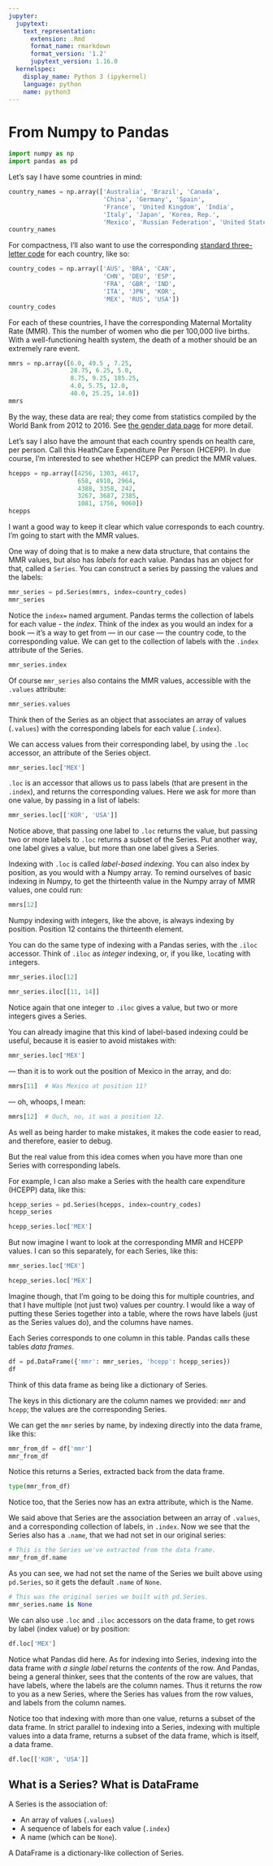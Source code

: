```yaml
---
jupyter:
  jupytext:
    text_representation:
      extension: .Rmd
      format_name: rmarkdown
      format_version: '1.2'
      jupytext_version: 1.16.0
  kernelspec:
    display_name: Python 3 (ipykernel)
    language: python
    name: python3
---
```


# From Numpy to Pandas

```python
import numpy as np
import pandas as pd
```

Let's say I have some countries in mind:

```python
country_names = np.array(['Australia', 'Brazil', 'Canada',
                          'China', 'Germany', 'Spain',
                          'France', 'United Kingdom', 'India',
                          'Italy', 'Japan', 'Korea, Rep.',
                          'Mexico', 'Russian Federation', 'United States'])
country_names
```

For compactness, I'll also want to use the corresponding [standard three-letter code](https://en.wikipedia.org/wiki/ISO_3166-1_alpha-3) for each country, like so:

```python
country_codes = np.array(['AUS', 'BRA', 'CAN',
                          'CHN', 'DEU', 'ESP',
                          'FRA', 'GBR', 'IND',
                          'ITA', 'JPN', 'KOR',
                          'MEX', 'RUS', 'USA'])
country_codes
```

For each of these countries, I have the corresponding Maternal Mortality Rate (MMR).  This the number of women who die per 100,000 live births.  With a well-functioning health system, the death of a mother should be an extremely rare event.

```python
mmrs = np.array([6.0, 49.5 , 7.25,
                 28.75, 6.25, 5.0,
                 8.75, 9.25, 185.25,
                 4.0, 5.75, 12.0,
                 40.0, 25.25, 14.0])
mmrs
```

By the way, these data are real; they come from statistics compiled by the World Bank from 2012 to 2016.  See [the gender data page](https://github.com/odsti/datasets/tree/main/gender_stats) for more detail.

Let's say I also have the amount that each country spends on health care, per person.  Call this HeathCare Expenditure Per Person (HCEPP).   In due course, I'm interested to see whether HCEPP can predict the MMR values.

```python
hcepps = np.array([4256, 1303, 4617,
                   658, 4910, 2964,
                   4388, 3358, 242,
                   3267, 3687, 2385,
                   1081, 1756, 9060])
hcepps
```

I want a good way to keep it clear which value corresponds to each country.  I'm going to start with the MMR values.

One way of doing that is to make a new data structure, that contains the MMR values, but also has *labels* for each value.  Pandas has an object for that, called a `Series`.  You can construct a series by passing the values and the labels:

```python
mmr_series = pd.Series(mmrs, index=country_codes)
mmr_series
```

Notice the `index=` named argument.  Pandas terms the collection of labels for
each value - the *index*.  Think of the index as you would an index for a book
— it's a way to get from — in our case — the country code, to the
corresponding value.  We can get to the collection of labels with the `.index`
attribute of the Series.

```python
mmr_series.index
```

Of course `mmr_series` also contains the MMR values, accessible with the `.values` attribute:

```python
mmr_series.values
```

Think then of the Series as an object that associates an array of values (`.values`) with the corresponding labels for each value (`.index`).


We can access values from their corresponding label, by using the `.loc` accessor, an attribute of the Series object.

```python
mmr_series.loc['MEX']
```

`.loc` is an accessor that allows us to pass labels (that are present in the
`.index`), and returns the corresponding values.  Here we ask for more than
one value, by passing in a list of labels:

```python
mmr_series.loc[['KOR', 'USA']]
```

Notice above, that passing one label to `.loc` returns the value, but passing two or more labels to `.loc` returns a subset of the Series.   Put another way, one label gives a value, but more than one label gives a Series.


Indexing with `.loc` is called *label-based indexing*.  You can also index by
position, as you would with a Numpy array.  To remind ourselves of basic
indexing in Numpy, to get the thirteenth value in the Numpy array of MMR
values, one could run:

```python
mmrs[12]
```

Numpy indexing with integers, like the above, is always indexing by position.
Position 12 contains the thirteenth element.

You can do the same type of indexing with a Pandas series, with the `.iloc` accessor.  Think of `.iloc` as *integer* indexing, or, if you like, `loc`ating with `i`ntegers.

```python
mmr_series.iloc[12]
```

```python
mmr_series.iloc[[11, 14]]
```

Notice again that one integer to `.iloc` gives a value, but two or more
integers gives a Series.


You can already imagine that this kind of label-based indexing could be
useful, because it is easier to avoid mistakes with:

```python
mmr_series.loc['MEX']
```

— than it is to work out the position of Mexico in the array, and do:

```python
mmrs[11]  # Was Mexico at position 11?
```

— oh, whoops, I mean:

```python
mmrs[12]  # Ouch, no, it was a position 12.
```

As well as being harder to make mistakes, it makes the code easier to read, and therefore, easier to debug.


But the real value from this idea comes when you have more than one Series with corresponding labels.

For example, I can also make a Series with the health care expenditure (HCEPP) data, like this:

```python
hcepp_series = pd.Series(hcepps, index=country_codes)
hcepp_series
```

```python
hcepp_series.loc['MEX']
```

But now imagine I want to look at the corresponding MMR and HCEPP values.   I can so this separately, for each Series, like this:

```python
mmr_series.loc['MEX']
```

```python
hcepp_series.loc['MEX']
```

Imagine though, that I'm going to be doing this for multiple countries, and that I have multiple (not just two) values per country.  I would like a way of putting these Series together into a table, where the rows have labels (just as the Series values do), and the columns have names.

Each Series corresponds to one column in this table.  Pandas calls these tables *data frames*.

```python
df = pd.DataFrame({'mmr': mmr_series, 'hcepp': hcepp_series})
df
```

Think of this data frame as being like a dictionary of Series.

The keys in this dictionary are the column names we provided: `mmr` and `hcepp`; the values are the corresponding Series.

We can get the `mmr` series by name, by indexing directly into the data frame,
like this:

```python
mmr_from_df = df['mmr']
mmr_from_df
```

Notice this returns a Series, extracted back from the data frame.

```python
type(mmr_from_df)
```

Notice too, that the Series now has an extra attribute, which is the Name.

We said above that Series are the association between an array of `.values`, and a corresponding collection of labels, in `.index`.  Now we see that the Series also has a `.name`, that we had not set in our original series:

```python
# This is the Series we've extracted from the data frame.
mmr_from_df.name
```

As you can see, we had not set the name of the Series we built above using `pd.Series`, so it gets the default `.name` of `None`.

```python
# This was the original series we built with pd.Series.
mmr_series.name is None
```

We can also use `.loc` and `.iloc` accessors on the data frame, to get rows by label (index value) or by position:

```python
df.loc['MEX']
```

Notice what Pandas did here.  As for indexing into Series, indexing into the data frame *with a single label* returns the *contents* of the row.   And Pandas, being a general thinker, sees that the contents of the row are values, that have labels, where the labels are the column names.  Thus it returns the row to you as a new Series, where the Series has values from the row values, and labels from the column names.


Notice too that indexing with more than one value, returns a subset of the data frame.  In strict parallel to indexing into a Series, indexing with multiple values into a data frame, returns a subset of the data frame, which is itself, a data frame.

```python
df.loc[['KOR', 'USA']]
```

## What is a Series?  What is DataFrame

A Series is the association of:

* An array of values (`.values`)
* A sequence of labels for each value (`.index`)
* A name (which can be `None`).

A DataFrame is a dictionary-like collection of Series.
